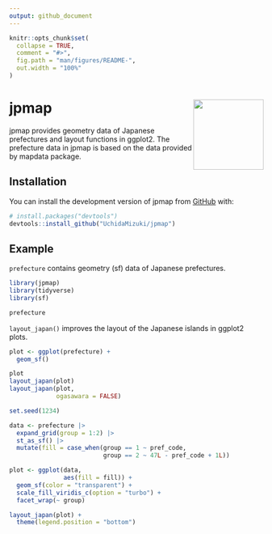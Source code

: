 ```yaml
---
output: github_document
---
```


<!-- README.md is generated from README.Rmd. Please edit that file -->

```r
knitr::opts_chunk$set(
  collapse = TRUE,
  comment = "#>",
  fig.path = "man/figures/README-",
  out.width = "100%"
)
```

# jpmap <img src="man/figures/logo.png" align="right" height="139" />

<!-- badges: start -->
<!-- badges: end -->

jpmap provides geometry data of Japanese prefectures and layout functions in 
ggplot2.
The prefecture data in jpmap is based on the data provided by mapdata package.

## Installation

You can install the development version of jpmap from [GitHub](https://github.com/) with:

``` r
# install.packages("devtools")
devtools::install_github("UchidaMizuki/jpmap")
```

## Example

`prefecture` contains geometry (sf) data of Japanese prefectures.

```r
library(jpmap)
library(tidyverse)
library(sf)

prefecture
```

`layout_japan()` improves the layout of the Japanese islands in ggplot2 plots.

```r
plot <- ggplot(prefecture) +
  geom_sf()

plot
layout_japan(plot)
layout_japan(plot,
             ogasawara = FALSE)
```

```r
set.seed(1234)
```

```r
data <- prefecture |> 
  expand_grid(group = 1:2) |> 
  st_as_sf() |> 
  mutate(fill = case_when(group == 1 ~ pref_code,
                          group == 2 ~ 47L - pref_code + 1L))

plot <- ggplot(data,
               aes(fill = fill)) +
  geom_sf(color = "transparent") +
  scale_fill_viridis_c(option = "turbo") +
  facet_wrap(~ group)

layout_japan(plot) +
  theme(legend.position = "bottom")
```

